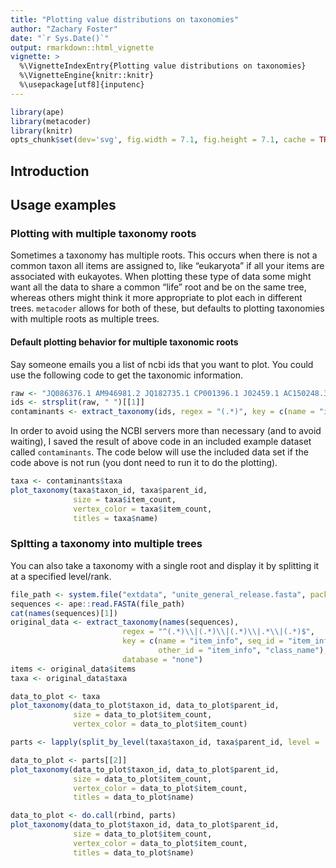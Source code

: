```yaml
---
title: "Plotting value distributions on taxonomies"
author: "Zachary Foster"
date: "`r Sys.Date()`"
output: rmarkdown::html_vignette
vignette: >
  %\VignetteIndexEntry{Plotting value distributions on taxonomies}
  %\VignetteEngine{knitr::knitr}
  %\usepackage[utf8]{inputenc}
---
```


```r
library(ape)
library(metacoder)
library(knitr)
opts_chunk$set(dev='svg', fig.width = 7.1, fig.height = 7.1, cache = TRUE, warning = FALSE, message = FALSE)
```


## Introduction

## Usage examples


### Plotting with multiple taxonomy roots

Sometimes a taxonomy has multiple roots.
This occurs when there is not a common taxon all items are assigned to, like "eukaryota" if all your items are associated with eukayotes.
When plotting these type of data some might want all the data to share a common "life" root and be on the same tree, whereas others might think it more appropriate to plot each in different trees. 
`metacoder` allows for both of these, but defaults to plotting taxonomies with multiple roots as multiple trees.

#### Default plotting behavior for multiple taxonomic roots

Say someone emails you a list of ncbi ids that you want to plot.
You could use the following code to get the taxonomic information.

```r
raw <- "JQ086376.1 AM946981.2 JQ182735.1 CP001396.1 J02459.1 AC150248.3 X64334.1 CP001509.3 CP006698.1 AC198536.1 JF340119.2 KF771025.1 CP007136.1 CP007133.1 U39286.1 CP006584.1 EU421722.1 U03462.1 U03459.1 AC198467.1 V00638.1 CP007394.1 CP007392.1 HG941718.1 HG813083.1 HG813082.1 CP007391.1 HG813084.1 CP002516.1 KF561236.1 JX509734.1 AP010953.1 U39285.1 M15423.1 X98613.1 CP006784.1 CP007393.1 CU928163.2 AP009240.1 CP007025.1 CP006027.1 CP003301.1 CP003289.1 CP000946.1 CP002167.1 HG428755.1 JQ086370.1 CP001846.1 CP001925.1 X99439.1 AP010958.1 CP001368.1 AE014075.1 CP002212.1 CP003034.1 CP000243.1 AY940193.1 CP004009.1 JQ182732.1 U02453.1 AY927771.1 BA000007.2 CP003109.1 CP007390.1 U02426.1 U02425.1 CP006262.1 HG738867.1 U00096.3 FN554766.1 CP001855.1 L19898.1 AE005174.2 FJ188381.1 AK157373.1 JQ182733.1 U39284.1 U37692.1 AF129072.1 FM180568.1 CP001969.1 HE616528.1 CP002729.1 JF974339.1 AB248924.1 AB248923.1 CP002291.1 X98409.1 CU928161.2 CP003297.1 FJ797950.1 CP000038.1 U82598.1 CP002211.1 JQ806764.1 U03463.1 CP001665.1"
ids <- strsplit(raw, " ")[[1]]
contaminants <- extract_taxonomy(ids, regex = "(.*)", key = c(name = "item_id"))
```

In order to avoid using the NCBI servers more than necessary (and to avoid waiting), I saved the result of above code in an included example dataset called `contaminants`.
The code below will use the included data set if the code above is not run (you dont need to run it to do the plotting). 

```r
taxa <- contaminants$taxa
plot_taxonomy(taxa$taxon_id, taxa$parent_id,
              size = taxa$item_count,
              vertex_color = taxa$item_count,
              titles = taxa$name)
```

### Spltting a taxonomy into multiple trees

You can also take a taxonomy with a single root and display it by splitting it at a specified level/rank. 

```r
file_path <- system.file("extdata", "unite_general_release.fasta", package = "metacoder")
sequences <- ape::read.FASTA(file_path)
cat(names(sequences)[1])
original_data <- extract_taxonomy(names(sequences),
                         regex = "^(.*)\\|(.*)\\|(.*)\\|.*\\|(.*)$",
                         key = c(name = "item_info", seq_id = "item_info",
                                 other_id = "item_info", "class_name"),
                         database = "none")
items <- original_data$items
taxa <- original_data$taxa
```


```r
data_to_plot <- taxa
plot_taxonomy(data_to_plot$taxon_id, data_to_plot$parent_id,
              size = data_to_plot$item_count,
              vertex_color = data_to_plot$item_count)
```


```r
parts <- lapply(split_by_level(taxa$taxon_id, taxa$parent_id, level =  2), function(i) taxa[i, ])

data_to_plot <- parts[[2]]
plot_taxonomy(data_to_plot$taxon_id, data_to_plot$parent_id,
              size = data_to_plot$item_count,
              vertex_color = data_to_plot$item_count,
              titles = data_to_plot$name)

data_to_plot <- do.call(rbind, parts)
plot_taxonomy(data_to_plot$taxon_id, data_to_plot$parent_id,
              size = data_to_plot$item_count,
              vertex_color = data_to_plot$item_count,
              titles = data_to_plot$name)
```

